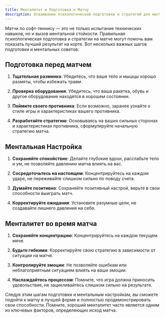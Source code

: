 ```yaml
---
title: Менталитет и Подготовка к Матчу
description: Осваивание психологической подготовки и стратегий для матчей по софт-теннису
---
```


Матчи по софт-теннису — это не только испытание технических навыков, но и вызов ментальной стойкости. Правильная психологическая подготовка и стратегии на матче могут помочь вам показать лучший результат на корте. Вот несколько важных шагов подготовки и ментальных советов:

## Подготовка перед матчем

1. **Тщательная разминка**: Убедитесь, что ваше тело и мышцы хорошо размяты, чтобы избежать травм.

2. **Проверка оборудования**: Убедитесь, что ваша ракетка, обувь и другое оборудование находятся в хорошем состоянии.

3. **Поймите своего противника**: Если возможно, заранее узнайте о стиле игры и характеристиках вашего противника.

4. **Разработайте стратегию**: Основываясь на ваших сильных сторонах и характеристиках противника, сформулируйте начальную стратегию матча.

## Ментальная Настройка

1. **Сохраняйте спокойствие**: Делайте глубокие вдохи, расслабьте тело и ум, не позволяйте давлению матча влиять на вас.

2. **Сосредоточьтесь на настоящем**: Концентрируйтесь на каждом ударе, не переживайте слишком сильно по поводу счета.

3. **Думайте позитивно**: Сохраняйте позитивный настрой, верьте в свои способности выиграть матч.

4. **Корректируйте ожидания**: Установите разумные цели, не создавайте лишнего давления на себя.

## Менталитет во время матча

1. **Сохраняйте концентрацию**: Концентрируйтесь на каждом текущем мяче.

2. **Будьте гибкими**: Корректируйте свою стратегию в зависимости от ситуации на матче.

3. **Контролируйте эмоции**: Не позволяйте ошибкам или неблагоприятным ситуациям влиять на ваши эмоции.

4. **Наслаждайтесь процессом**: Помните, что игра должна приносить удовольствие, не зацикливайтесь слишком сильно на результате.

Следуя этим шагам подготовки и ментальным настройкам, вы сможете подойти к матчу в лучшей форме и полностью продемонстрировать свои способности. Помните, хороший менталитет часто является одним из ключевых факторов, определяющих исход матча.